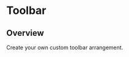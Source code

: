 
<Meta of={ToolbarStories} />

# Toolbar

<ResourceLinks
  sourceCode="https://github.com/cultureamp/kaizen-design-system/tree/main/packages/components/src/RichTextEditor/subcomponents/Toolbar"
  className="!mb-8"
/>


<Installation
  installCommand="yarn add @kaizen/components"
  importStatement='import { Toolbar } from "@kaizen/components"'
/>

## Overview

Create your own custom toolbar arrangement.

<Canvas of={ToolbarStories.Playground} />
<Controls of={ToolbarStories.Playground} />
